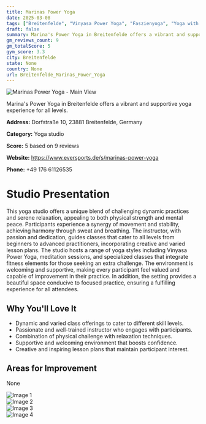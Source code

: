 ```yaml
---
title: Marinas Power Yoga
date: 2025-03-08
tags: ["Breitenfelde", "Vinyasa Power Yoga", "Faszienyoga", "Yoga with fitness elements", "supportive atmosphere", "dynamic classes", "Breitenfelde"]  
draft: false
summary: Marina's Power Yoga in Breitenfelde offers a vibrant and supportive yoga experience for all levels.
gm_reviews_count: 9
gm_totalScore: 5
gym_score: 3.3
city: Breitenfelde
state: None
country: None
url: Breitenfelde_Marinas_Power_Yoga
---
```


<div className="aspect-[16/9] relative my-8">
  <img 
    src="https://lh5.googleusercontent.com/p/AF1QipMZiKx0kIcPwZTMK-wB4OKUBnU-Qyqd9Gd0OLHY=w1920-h1080-k-no"
    alt="Marinas Power Yoga - Main View"
    className="object-cover absolute inset-0 w-full h-full rounded-lg"
  />
</div>

Marina's Power Yoga in Breitenfelde offers a vibrant and supportive yoga experience for all levels.

**Address:** Dorfstraße 10, 23881 Breitenfelde, Germany

**Category:** Yoga studio

**Score:** 5 based on 9 reviews

**Website:** https://www.eversports.de/s/marinas-power-yoga

**Phone:** +49 176 61126535

# Studio Presentation

This yoga studio offers a unique blend of challenging dynamic practices and serene relaxation, appealing to both physical strength and mental peace. Participants experience a synergy of movement and stability, achieving harmony through sweat and breathing. The instructor, with passion and dedication, guides classes that cater to all levels from beginners to advanced practitioners, incorporating creative and varied lesson plans. The studio hosts a range of yoga styles including Vinyasa Power Yoga, meditation sessions, and specialized classes that integrate fitness elements for those seeking an extra challenge. The environment is welcoming and supportive, making every participant feel valued and capable of improvement in their practice.
In addition, the setting provides a beautiful space conducive to focused practice, ensuring a fulfilling experience for all attendees.

## Why You'll Love It

- Dynamic and varied class offerings to cater to different skill levels.
- Passionate and well-trained instructor who engages with participants.
- Combination of physical challenge with relaxation techniques.
- Supportive and welcoming environment that boosts confidence.
- Creative and inspiring lesson plans that maintain participant interest.

## Areas for Improvement

None

<div className="grid grid-cols-1 xl:grid-cols-2 gap-4 my-8">
<div className="aspect-[4/3] relative"><img src="https://lh5.googleusercontent.com/p/AF1QipP9Vnmv-kckymxVSTm6zuboJED2trrUxQVRyykB=w1920-h1080-k-no" alt="Image 1" className="object-cover absolute inset-0 w-full h-full rounded-lg" /></div>
<div className="aspect-[4/3] relative"><img src="https://lh5.googleusercontent.com/p/AF1QipPao1heY3wLPxq-6d3ABQIMihegwfTfGc71ZMD0=w1920-h1080-k-no" alt="Image 2" className="object-cover absolute inset-0 w-full h-full rounded-lg" /></div>
<div className="aspect-[4/3] relative"><img src="https://lh5.googleusercontent.com/p/AF1QipPq0Zctp7tNkzATES_eympGx_85l-23mB1x630C=w1920-h1080-k-no" alt="Image 3" className="object-cover absolute inset-0 w-full h-full rounded-lg" /></div>
<div className="aspect-[4/3] relative"><img src="https://lh5.googleusercontent.com/p/AF1QipNlimPJ6t8-Ie_rrBV_4sHs_o_A5ZaQs3huZMHL=w1920-h1080-k-no" alt="Image 4" className="object-cover absolute inset-0 w-full h-full rounded-lg" /></div>
</div>